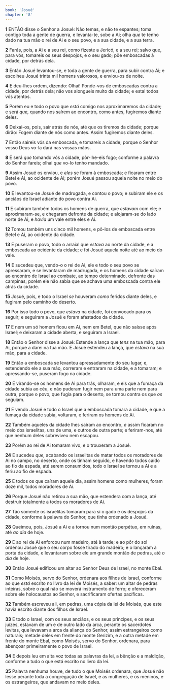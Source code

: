 ```yaml
---
book: 'Josué'
chapter: '8'
---
```


**1** ENTÃO disse o Senhor a Josué: Não temas, e não te espantes; toma contigo toda a gente de guerra, e levanta-te, sobe a Ai; olha _que_ te tenho dado na tua mão o rei de Ai e o seu povo, e a sua cidade, e a sua terra.

**2** Farás, pois, a Ai e a seu rei, como fizeste a Jericó, e a seu rei; salvo que, para vós, tomareis os seus despojos, e o seu gado; põe emboscadas à cidade, por detrás dela.

**3** Então Josué levantou-se, e toda a gente de guerra, para subir contra Ai; e escolheu Josué trinta mil homens valorosos, e enviou-os de noite.

**4** E deu-lhes ordem, dizendo: Olhai! Ponde-vos de emboscadas contra a cidade, por detrás dela; não vos alongueis muito da cidade; e estai todos vós atentos.

**5** Porém eu e todo o povo que _está_ comigo nos aproximaremos da cidade; e será _que,_ quando nos saírem ao encontro, como antes, fugiremos diante deles.

**6** Deixai-os, pois, sair atrás de nós, até que os tiremos da cidade; porque dirão: Fogem diante de nós como antes. Assim fugiremos diante deles.

**7** Então saireis vós da emboscada, e tomareis a cidade; porque o Senhor vosso Deus vo-la dará nas vossas mãos.

**8** E será _que_ tomando vós a cidade, pôr-lhe-eis fogo; conforme a palavra do Senhor fareis; olhai _que_ vo-lo tenho mandado.

**9** Assim Josué os enviou, e _eles_ se foram à emboscada; e ficaram entre Betel e Ai, ao ocidente de Ai; porém Josué passou aquela noite no meio do povo.

**10** E levantou-se Josué de madrugada, e contou o povo; e subiram ele e os anciãos de Israel adiante do povo contra Ai.

**11** E subiram também todos os homens de guerra, que _estavam_ com ele; e aproximaram-se, e chegaram defronte da cidade; e alojaram-se do lado norte de Ai, e _havia_ um vale entre eles e Ai.

**12** Tomou também uns cinco mil homens, e pô-los de emboscada entre Betel e Ai, ao ocidente da cidade.

**13** E puseram o povo, todo o arraial que _estava_ ao norte da cidade, e a emboscada ao ocidente da cidade; e foi Josué aquela noite até ao meio do vale.

**14** E sucedeu que, vendo-o o rei de Ai, ele e todo o seu povo se apressaram, e se levantaram de madrugada, e os homens da cidade saíram ao encontro de Israel ao combate, ao tempo determinado, defronte das campinas; porém ele não sabia que se achava uma emboscada contra ele atrás da cidade.

**15** Josué, pois, e todo o Israel _se_ houveram _como_ feridos diante deles, e fugiram pelo caminho do deserto.

**16** Por isso todo o povo, que _estava_ na cidade, foi convocado para os seguir; e seguiram a Josué e foram afastados da cidade.

**17** E nem um só homem ficou em Ai, nem em Betel, que não saísse após Israel; e deixaram a cidade aberta, e seguiram a Israel.

**18** Então o Senhor disse a Josué: Estende a lança que _tens_ na tua mão, para Ai, porque a darei na tua mão. E Josué estendeu a lança, que _estava_ na sua mão, para a cidade.

**19** Então a emboscada se levantou apressadamente do seu lugar, e, estendendo ele a sua mão, correram e entraram na cidade, e a tomaram; e apressando-se, puseram fogo na cidade.

**20** E virando-se os homens de Ai para trás, olharam, e eis que a fumaça da cidade subia ao céu, e não puderam fugir nem para uma parte nem para outra, porque o povo, que fugia para o deserto, se tornou contra os que _os_ seguiam.

**21** E vendo Josué e todo o Israel que a emboscada tomara a cidade, e que a fumaça da cidade subia, voltaram, e feriram os homens de Ai.

**22** Também aqueles da cidade lhes saíram ao encontro, _e_ assim ficaram no meio dos israelitas, uns de uma, e outros de outra parte; e feriram-nos, até que nenhum deles sobreviveu nem escapou.

**23** Porém ao rei de Ai tomaram vivo, e o trouxeram a Josué.

**24** E sucedeu _que,_ acabando os israelitas de matar todos os moradores de Ai no campo, no deserto, onde os tinham seguido, e havendo todos caído ao fio da espada, até serem consumidos, todo o Israel se tornou a Ai e a feriu ao fio de espada.

**25** E todos os que caíram aquele dia, assim homens como mulheres, foram doze mil, todos moradores de Ai.

**26** Porque Josué não retirou a sua mão, que estendera com a lança, até destruir totalmente a todos os moradores de Ai.

**27** Tão somente os israelitas tomaram para si o gado e os despojos da cidade, conforme à palavra do Senhor, que tinha ordenado a Josué.

**28** Queimou, pois, Josué a Ai e a tornou num montão perpétuo, em ruínas, até _ao dia_ de hoje.

**29** E ao rei de Ai enforcou num madeiro, até à tarde; e ao pôr do sol ordenou Josué que o seu corpo fosse tirado do madeiro; e o lançaram à porta da cidade, e levantaram sobre ele um grande montão de pedras, até _o dia_ de hoje.

**30** Então Josué edificou um altar ao Senhor Deus de Israel, no monte Ebal.

**31** Como Moisés, servo do Senhor, ordenara aos filhos de Israel, conforme ao que _está_ escrito no livro da lei de Moisés, a saber: um altar de pedras inteiras, sobre o qual não se moverá instrumento de ferro; e ofereceram sobre ele holocaustos ao Senhor, e sacrificaram ofertas pacíficas.

**32** Também escreveu ali, em pedras, uma cópia da lei de Moisés, que este havia escrito diante dos filhos de Israel.

**33** E todo o Israel, com os seus anciãos, e os seus príncipes, e os seus juízes, estavam de um e de outro lado da arca, perante os sacerdotes levitas, que levavam a arca da aliança do Senhor, assim estrangeiros como naturais; metade deles em frente do monte Gerizim, e a outra metade em frente do monte Ebal, como Moisés, servo do Senhor, ordenara, para abençoar primeiramente o povo de Israel.

**34** E depois leu em alta voz todas as palavras da lei, a bênção e a maldição, conforme a tudo o que está escrito no livro da lei.

**35** Palavra nenhuma houve, de tudo o que Moisés ordenara, que Josué não lesse perante toda a congregação de Israel, e as mulheres, e os meninos, e os estrangeiros, que andavam no meio deles.
